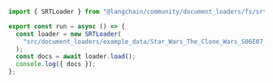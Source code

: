 ```typescript
import { SRTLoader } from "@langchain/community/document_loaders/fs/srt";

export const run = async () => {
  const loader = new SRTLoader(
    "src/document_loaders/example_data/Star_Wars_The_Clone_Wars_S06E07_Crisis_at_the_Heart.srt"
  );
  const docs = await loader.load();
  console.log({ docs });
};
```